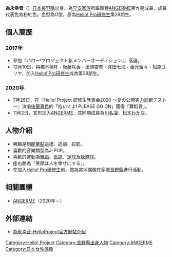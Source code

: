 {{Expand language|1=ja|time=2021-01-25T00:34:53+00:00}}
{{藝人
| 類型 = 歌手
| 外文名 = {{lang|ja|為永幸音}}
| 外文 = 日文
| 暱稱 = ためちゃん、ため、しおんぬ。
| 出生日期 = {{Birth date and age|year=2004|month=2|day=9}}
| 出生地點 = [[日本|日本]][[長野縣|長野縣]]
| 經紀公司 = [[UFG#UP-FRONT_PROMOTION|UP-FRONT PROMOTION Co., Ltd.]]
| 相關團體 = [[ANGERME|ANGERME]]<br/>[[早安家族|早安家族]]<br/>[[Hello!_Pro研修生|Hello! Pro研修生]]
}}

{{Japanese|japanese=為永幸音|kana=ためなが　しおん|romaji=Tamenaga Shion}}
'''為永幸音'''（{{bd|2004年|2月9日|catIdx=Tamenaga Shion}}）[[日本|日本]][[長野縣|長野縣]]出身、為[[早安家族|早安家族]]所屬團體[[ANGERME|ANGERME]]第九期成員，成員代表色為粉紅色。血型為O型。原為[[Hello!_Pro研修生|Hello! Pro研修生]]第28期生。

==個人簡歷==
===2017年===
* 參加『ハロー!プロジェクト新メンバーオーディション』，落選。
* 12月10日，與橋本桃呼・後藤咲香・出頭杏奈・窪田七海・金光留々・松原ユリヤ，加入[[Hello!_Pro研修生|Hello! Pro研修生]]成為第28期生。
===2020年===
* 7月26日，在『Hello! Project 研修生発表会2020 ～夏の公開実力診断テスト～』演唱[[後藤真希|後藤真希]]的「抱いてよ! PLEASE GO ON」獲得「舞蹈賞」。
* 11月2日，宣布加入[[ANGERME|ANGERME]]。其同期成員為[[川名凜|川名凜]]、[[松本わかな|松本わかな]]。

==人物介紹==
* 興趣是到[[能量點|能量點]]巡禮、追劇、拉筋。
* 喜歡的音樂類型為J-POP。
* 喜歡的運動為[[舞蹈|舞蹈]]、[[長跑|長跑]]、[[足球|足球]]及[[躲避球|躲避球]]。
* 座右銘為「笑顔は人を幸せにする」。
* 在加入[[Hello!_Pro研修生|Hello! Pro研修生]]前，做為當地偶像在家鄉[[長野縣|長野縣]]進行活動。

==相關團體==
* [[ANGERME|ANGERME]]（2020年－）

==外部連結==
* [http://www.helloproject.com/angerme/profile/shion_tamenaga/ 為永幸音-HelloProject官方網站介紹] {{Wayback|url=http://www.helloproject.com/angerme/profile/shion_tamenaga/ |date=20210418070758 }}
{{DEFAULTSORT:Tamenaga Shion}}
{{早安家族}}

[[Category:Hello!_Project|Category:Hello! Project]]
[[Category:長野縣出身人物|Category:長野縣出身人物]]
[[Category:ANGERME|Category:ANGERME]]
[[Category:日本女性偶像|Category:日本女性偶像]]